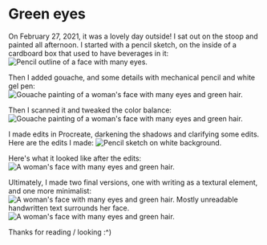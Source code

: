 # Green eyes

On February 27, 2021, it was a lovely day outside! I sat out on the stoop and painted all afternoon. I started with a pencil sketch, on the inside of a cardboard box that used to have beverages in it:
![Pencil outline of a face with many eyes.](../images/green_eyes/wip_0.jpeg)

Then I added gouache, and some details with mechanical pencil and white gel pen:
![Gouache painting of a woman's face with many eyes and green hair.](../images/green_eyes/wip_1.jpeg)

Then I scanned it and tweaked the color balance:
![Gouache painting of a woman's face with many eyes and green hair.](../images/green_eyes/initial_scan.jpeg)

I made edits in Procreate, darkening the shadows and clarifying some edits. Here are the edits I made:
![Pencil sketch on white background.](../images/green_eyes/edits.JPG)

Here's what it looked like after the edits:
![A woman's face with many eyes and green hair.](../images/green_eyes/after_edits.JPG)

Ultimately, I made two final versions, one with writing as a textural element, and one more minimalist:
![A woman's face with many eyes and green hair. Mostly unreadable handwritten text surrounds her face.](../images/green_eyes/final_text.JPG)
![A woman's face with many eyes and green hair.](../images/green_eyes/final_notext.JPG)

Thanks for reading / looking :^)
